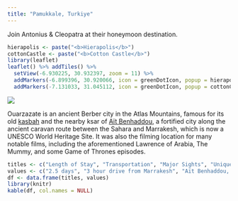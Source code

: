 ```yaml
---
title: "Pamukkale, Turkiye"
---
```


Join Antonius & Cleopatra at their honeymoon destination.

```r
hierapolis <- paste("<b>Hierapolis</b>")
cottonCastle <- paste("<b>Cotton Castle</b>")
library(leaflet)
leaflet() %>% addTiles() %>%
  setView(-6.930225, 30.932397, zoom = 11) %>%
  addMarkers(-6.899396, 30.920066, icon = greenDotIcon, popup = hierapolis) %>% # Hierapolis
  addMarkers(-7.131033, 31.045112, icon = greenDotIcon, popup = cottonCastle) # Cotton Castle
```

![](images/Ouarzazate/ouarzazate28.png)

Ouarzazate is an ancient Berber city in the Atlas Mountains, famous for its old [kasbah](https://en.wikipedia.org/wiki/Kasbah_Taourirt) and the nearby ksar of [Aït Benhaddou,](https://whc.unesco.org/en/list/444/) a fortified city along the ancient caravan route between the Sahara and Marrakesh, which is now a UNESCO World Heritage Site. It was also the filming location for many notable films, including the aforementioned Lawrence of Arabia, The Mummy, and some Game of Thrones episodes.

```r
titles <- c("Length of Stay", "Transportation", "Major Sights", "Unique Foods", "Restaurant Recommendations")
values <- c("2.5 days", "3 hour drive from Marrakesh", "Aït Benhaddou, Drâa Valley, Kasbah Taourirt", "Msemmen, tagines", "Café Voyageur")
df <- data.frame(titles, values)
library(knitr)
kable(df, col.names = NULL)
```